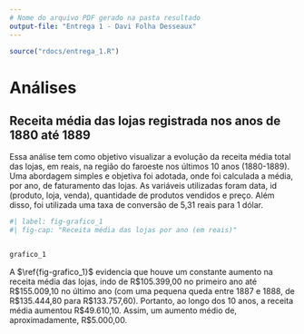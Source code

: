 ```yaml
---
# Nome do arquivo PDF gerado na pasta resultado
output-file: "Entrega 1 - Davi Folha Desseaux"
---
```


```r
source("rdocs/entrega_1.R")
```

# Análises

## Receita média das lojas registrada nos anos de 1880 até 1889 

Essa análise tem como objetivo visualizar a evolução da receita média total das lojas, em reais, na região do faroeste nos últimos 10 anos (1880-1889). Uma abordagem simples e objetiva foi adotada, onde foi calculada a média, por ano, de faturamento das lojas. As variáveis utilizadas foram data, id (produto, loja, venda), quantidade de produtos vendidos e preço. Além disso, foi utilizada uma taxa de conversão de 5,31 reais para 1 dólar.


```r
#| label: fig-grafico_1
#| fig-cap: "Receita média das lojas por ano (em reais)"


grafico_1
```

A $\ref{fig-grafico_1}$ evidencia que houve um constante aumento na receita média das lojas, indo de R\$105.399,00 no primeiro ano até R\$155.009,10 no último ano (com uma pequena queda entre 1887 e 1888, de R\$135.444,80 para R\$133.757,60). Portanto, ao longo dos 10 anos, a receita média aumentou R\$49.610,10.  Assim, um aumento médio de, aproximadamente, R\$5.000,00.